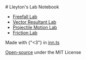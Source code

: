 
<Layout>
# Lleyton's Lab Notebook

- [Freefall Lab](/labs/freefall)
- [Vector Resultant Lab](/labs/vector-resultant)
- [Projectile Motion Lab](/labs/projectile-motion)
- [Friction Lab](/labs/friction)

Made with {"<3"} in [inn.ts](https://innts.innatical.com)

[Open-source](https://github.com/lleyton/lab-notebook) under the MIT License

</Layout>
